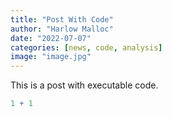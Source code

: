 ```yaml
---
title: "Post With Code"
author: "Harlow Malloc"
date: "2022-07-07"
categories: [news, code, analysis]
image: "image.jpg"
---
```


This is a post with executable code.

```r
1 + 1
```
